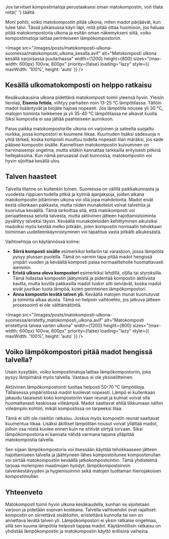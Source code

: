 <aside>
  Jos tarvitset kompostimatoja perustaaksesi oman matokompostin, voit tilata niitä{' '}
  <SafeLink href="/madot">täältä</SafeLink>
</aside>

Moni pohtii, voiko matokompostin pitää ulkona, miten madot pärjäävät, kun tulee talvi. Tässä julkaisussa käyn läpi, mitä
pitää ottaa huomioon, jos haluaa pitää matokompostoria ulkona ja esitän oman näkemykseni siitä, voiko kompostimatoja
laittaa perinteiseen lämpökompostoriin.

<Image
  src="/images/posts/matokomposti-ulkona-suomessa/matokomposti_ulkona_kesalla.avif"
  alt="Matokomposti ulkona kesällä varjoisassa puutarhassa"
  width={1200}
  height={800}
  sizes="(max-width: 600px) 100vw, 800px"
  priority={false}
  loading="lazy"
  style={{ maxWidth: '100%', height: 'auto' }}
/>

## Kesällä ulkomatokomposti on helppo ratkaisu

Kesäkuukausina ulkona pidettävä matokomposti toimii yleensä hyvin. Yleisin lierolaji, **Eisenia fetida**, viihtyy
parhaiten noin 13-25 °C lämpötilassa. Tällöin madot lisääntyvät ja biojäte hajoaa nopeasti. Jos lämpötila nousee yli 30
°C, matojen toiminta heikkenee ja yli 35-40 °C lämpötilassa ne alkavat kuolla. Siksi kompostia ei saa jättää paahteiseen
aurinkoon.

Paras paikka matokompostorille ulkona on varjoinen ja sateelta suojattu nurkka, jossa kompostori ei kuumene liikaa.
Kuumuden lisäksi sadesuoja n yhtä tärkeä, koska komposti muuttuu todella nopeasti liian märäksi, jos sade pääsee
kompostin sisälle. Kannellisen matokompostin kuivuminen on harvinaisempi ongelma, mutta sitäkin kannattaa tarkkailla
erityisesti pitkinä hellejaksoina. Kun nämä perusasiat ovat kunnossa, matokompostin voi hyvin sijoittaa kesällä ulos.

## Talven haasteet

Talvella tilanne on kuitenkin toinen. Suomessa on välillä paikkakunnasta ja vuodesta riippuen todella pitkiä ja kylmiä
ajanjaksoja, joiden aikana matokompostin pitäminen ulkona voi olla jopa mahdotonta. Madot eivät kestä ollenkaan
pakkasta, mutta niiden munakotelot voivat talvehtia ja kuoriutua keväällä. Tämä tarkoittaa sitä, että matokomposti voi
periaatteessa selvitä talvesta, mutta aktiivinen jätteen hajottamistoiminta pysähtyy talveksi täysin. Keväällä
munakoteloiden kehittyminen aikuisiksi madoiksi myös kestää melko pitkään, joten kompostin normaalin tehokkaan toiminnan
uudelleenkäynnistyminen voi tapahtua vasta pitkälti alkukesästä.

Vaihtoehtoja on käytännössä kolme:

- **Siirrä komposti sisälle** esimerkiksi kellariin tai varastoon, jossa lämpötila pysyy plussan puolella. Tämä on
  varmin tapa pitää madot hengissä ympäri vuoden ja keväällä komposti palaa normaaliteholle huomattavasti aiemmin.
- **Eristä ulkona oleva kompostori** esimerkiksi lehdillä, oljilla tai styroksilla. Tämä hidastaa kompostin jäätymistä
  ja pidentää kompostin aktiivista kautta, mutta kovilla pakkasilla madot tuskin silti selviävät, koska madot eivät
  juurikan tuota lämpöä, kuten perinteinen lämpökompostori.
- **Anna kompostin levätä talven yli.** Keväällä matojen munat kuoriutuvat ja toiminta alkaa alusta. Tämä on helpoin
  vaihtoehto, jos jatkuva jätteen prosessointi ei ole välttämätöntä.

<Image
  src="/images/posts/matokomposti-ulkona-suomessa/eristetty_matokomposti_ulkona.avif"
  alt="Matokomposti eristettynä talvea varten ulkona"
  width={1200}
  height={800}
  sizes="(max-width: 600px) 100vw, 800px"
  priority={false}
  loading="lazy"
  style={{ maxWidth: '100%', height: 'auto' }}
/>
## Voiko lämpökompostori pitää madot hengissä talvella?

Usein kysytään, voiko kompostimatoja laittaa lämpökompostoriin, joka pysyy lämpimänä myös talvella. Vastaus ei ole
yksiselitteinen.

Aktiivinen lämpökompostointi tuottaa helposti 50-70 °C lämpötiloja. Tällaisessa ympäristössä madot kuolevat nopeasti.
Lämpö ei kuitenkaan jakaudu tasaisesti koko kompostoriin vaan reunat ja kulmat voivat olla huomattavasti keskiosaa
viileämpiä. Madot saattavat ehtiä liikkumaan näihin viileämpiin kohtiin, mikäli kompostissa on tarpeeksi tilaa.

Tämä ei silti ole riskitön ratkaisu. Joskus myös kompostin reunat saattavat kuumentua liikaa. Lisäksi äkilliset
lämpötilan nousut voivat yllättää madot, jolloin osa niistä kuolee ennen kuin ne ehtivät siirtyä turvaan. Siksi
lämpökompostoria ei kannata nähdä varmana tapana ylläpitää matokompostia talvella.

Sen sijaan lämpökompostoria voi itsessään käyttää tehokkaaseen jätteen hajottamiseen talvella ja jäähtyneen lähes
kompostoitunee kompostimullan voi siirtää matokompostiin keväällä jatkokompostointiin. Tämä yhdistelmä tarjoaa molempien
maailmojen hyödyt: lämpökompostoinnin talvenkestävyyden ja hygienisoinnin sekä matojen tuottaman hienojakoisen
kompostimullan.

## Yhteenveto

Matokomposti toimii hyvin ulkona kesäkaudella, kunhan se sijoitetaan varjoon ja pidetään sopivan kosteana. Talvella
vaihtoehdot ovat rajalliset: kompostin on siirrettävä sisätiloihin, eristettävä kunnolla tai sen on annettava levätä
talven yli. Lämpökompostori ei yksin ratkaise ongelmaa, sillä sen kuuma lämpötila helposti tappaa madot. Käytännöllisin
ratkaisu on yhdistää lämpökompostin ja matokompostin käyttö erillisinä vaiheina.
